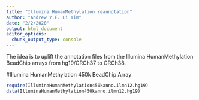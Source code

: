 ```yaml
---
title: "Illumina HumanMethylation reannotation"
author: "Andrew Y.F. Li Yim"
date: "2/2/2020"
output: html_document
editor_options: 
  chunk_output_type: console
---
```


The idea is to uplift the annotation files from the Illumina HumanMethylation BeadChip arrays from hg19/GRCh37 to GRCh38.

#Illumina HumanMethylation 450k BeadChip Array

```r
require(IlluminaHumanMethylation450kanno.ilmn12.hg19)
data(IlluminaHumanMethylation450kanno.ilmn12.hg19)
```

